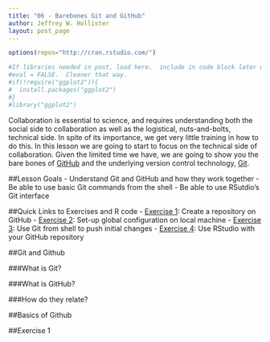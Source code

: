 ```yaml
---
title: "06 - Barebones Git and GitHub"
author: Jeffrey W. Hollister
layout: post_page
---
```


```r
options(repos="http://cran.rstudio.com/")

#If libraries needed in post, load here.  include in code block later with 
#eval = FALSE.  Cleaner that way.
#if(!require("ggplot2")){
#  install.packages("ggplot2")
#}
#library("ggplot2")
```

Collaboration is essential to science, and requires understanding both the social side to collaboration as well as the logistical, nuts-and-bolts, technical side.  In spite of its importance, we get very little training in how to do this.  In this lesson we are going to start to focus on the technical side of collaboration.  Given the limited time we have, we are going to show you the bare bones of [GitHub](https://github.com) and the underlying version control technology, [Git](https://git-scm.com/).  

##Lesson Goals
- Understand Git and GitHub and how they work together
- Be able to use basic Git commands from the shell
- Be able to use RSutdio's Git interface

##Quick Links to Exercises and R code
- [Exercise 1](#exercise-1): Create a repository on GitHub
- [Exercise 2](#exercise-2): Set-up global configuration on local machine
- [Exercise 3](#exercise-3): Use Git from shell to push initial changes
- [Exercise 4](#exercise-4): Use RStudio with your GitHub repository

##Git and Github

###What is Git?

###What is GitHub?

###How do they relate?

##Basics of Github

##Exercise 1

